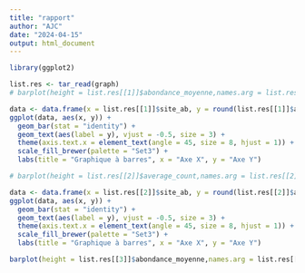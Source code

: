 ```yaml
---
title: "rapport"
author: "AJC"
date: "2024-04-15"
output: html_document
---
```

```r
library(ggplot2)

list.res <- tar_read(graph)
# barplot(height = list.res[[1]]$abondance_moyenne,names.arg = list.res[[1]]$site_ab,las = 2)

data <- data.frame(x = list.res[[1]]$site_ab, y = round(list.res[[1]]$abondance_moyenne))
ggplot(data, aes(x, y)) +
  geom_bar(stat = "identity") +
  geom_text(aes(label = y), vjust = -0.5, size = 3) +
  theme(axis.text.x = element_text(angle = 45, size = 8, hjust = 1)) +
  scale_fill_brewer(palette = "Set3") +
  labs(title = "Graphique à barres", x = "Axe X", y = "Axe Y")

# barplot(height = list.res[[2]]$average_count,names.arg = list.res[[2]]$site_ab, las=2)

data <- data.frame(x = list.res[[2]]$site_ab, y = round(list.res[[2]]$average_count))
ggplot(data, aes(x, y)) +
  geom_bar(stat = "identity") +
  geom_text(aes(label = y), vjust = -0.5, size = 3) +
  theme(axis.text.x = element_text(angle = 45, size = 8, hjust = 1)) +
  scale_fill_brewer(palette = "Set3") +
  labs(title = "Graphique à barres", x = "Axe X", y = "Axe Y")

barplot(height = list.res[[3]]$abondance_moyenne,names.arg = list.res[[3]]$transparence_eau)
```

